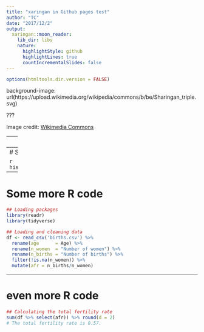 ```yaml
---
title: "xaringan in Github pages test"
author: "TC"
date: "2017/12/2"
output:
  xaringan::moon_reader:
    lib_dir: libs
    nature:
      highlightStyle: github
      highlightLines: true
      countIncrementalSlides: false
---
```


```r
options(htmltools.dir.version = FALSE)
```

background-image: url(https://upload.wikimedia.org/wikipedia/commons/b/be/Sharingan_triple.svg)

???

Image credit: [Wikimedia Commons](https://commons.wikimedia.org/wiki/File:Sharingan_triple.svg)

---
# I am title

Hello, GH pages!



---
# Some R code 

```r
hist(cars$speed)
```



---
# Some more R code 

```r
## Loading packages 
library(readr)
library(tidyverse)

## Loading and cleaning data 
df <- read_csv('births.csv') %>% 
  rename(age      = Age) %>% 
  rename(n_women  = "Number of women") %>% 
  rename(n_births = "Number of births") %>% 
  filter(!is.na(n_women)) %>% 
  mutate(afr = n_births/n_women)

```



---
# even more R code 

```r
## Calculating the total fertility rate 
sum(df %>% select(afr)) %>% round(d = 2)
# The total fertility rate is 0.57.
```








